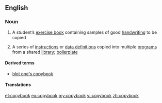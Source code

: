 ==English==

===Noun===
{{wikipedia}}
{{en-noun}}

# A student’s [[exercise book]] containing samples of good [[handwriting]] to be copied
# {{context|computing}} A series of [[instruction]]s or [[data definition]]s copied into multiple [[program]]s from a shared [[library]]; [[boilerplate]]

====Derived terms====
* [[blot one's copybook]]

====Translations====
{{trans-see|student's exercise book|exercise book}}

[[et:copybook]]
[[eo:copybook]]
[[my:copybook]]
[[vi:copybook]]
[[zh:copybook]]